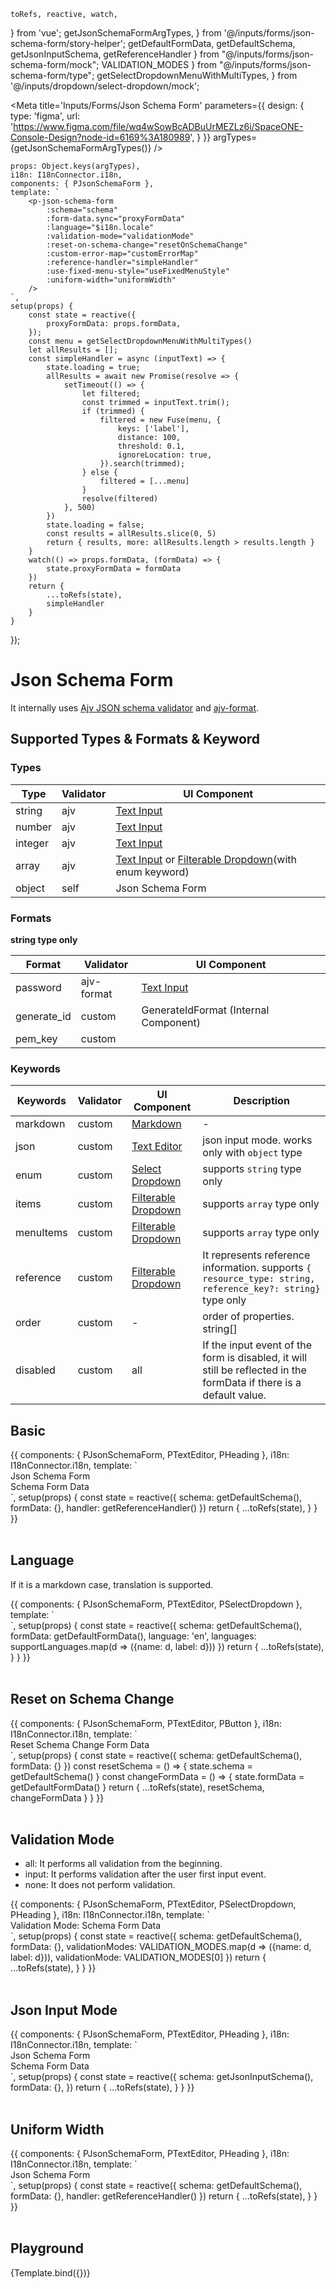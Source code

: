     toRefs, reactive, watch,
} from 'vue';
    getJsonSchemaFormArgTypes,
} from '@/inputs/forms/json-schema-form/story-helper';
    getDefaultFormData, getDefaultSchema, getJsonInputSchema, getReferenceHandler
} from "@/inputs/forms/json-schema-form/mock";
    VALIDATION_MODES
} from "@/inputs/forms/json-schema-form/type";
    getSelectDropdownMenuWithMultiTypes,
} from '@/inputs/dropdown/select-dropdown/mock';


<Meta title='Inputs/Forms/Json Schema Form' parameters={{
    design: {
        type: 'figma',
        url: 'https://www.figma.com/file/wq4wSowBcADBuUrMEZLz6i/SpaceONE-Console-Design?node-id=6169%3A180989',
    }
}} argTypes={getJsonSchemaFormArgTypes()} />

    props: Object.keys(argTypes),
    i18n: I18nConnector.i18n,
    components: { PJsonSchemaForm },
    template: `
        <p-json-schema-form
            :schema="schema"
            :form-data.sync="proxyFormData"
            :language="$i18n.locale"
            :validation-mode="validationMode"
            :reset-on-schema-change="resetOnSchemaChange"
            :custom-error-map="customErrorMap"
            :reference-handler="simpleHandler"
            :use-fixed-menu-style="useFixedMenuStyle"
            :uniform-width="uniformWidth"
        />
    `,
    setup(props) {
        const state = reactive({
            proxyFormData: props.formData,
        });
        const menu = getSelectDropdownMenuWithMultiTypes()
        let allResults = [];
        const simpleHandler = async (inputText) => {
            state.loading = true;
            allResults = await new Promise(resolve => {
                setTimeout(() => {
                    let filtered;
                    const trimmed = inputText.trim();
                    if (trimmed) {
                        filtered = new Fuse(menu, {
                            keys: ['label'],
                            distance: 100,
                            threshold: 0.1,
                            ignoreLocation: true,
                        }).search(trimmed);
                    } else {
                        filtered = [...menu]
                    }
                    resolve(filtered)
                }, 500)
            })
            state.loading = false;
            const results = allResults.slice(0, 5)
            return { results, more: allResults.length > results.length }
        }
        watch(() => props.formData, (formData) => {
            state.proxyFormData = formData
        })
        return {
            ...toRefs(state),
            simpleHandler
        }
    }
});


# Json Schema Form

It internally uses [Ajv JSON schema validator](https://ajv.js.org/) and [ajv-format](https://www.npmjs.com/package/ajv-formats).


## Supported Types & Formats & Keyword


### Types
|Type|Validator|UI Component|
|-|-|-|
|string|ajv|[Text Input](?path=/docs/inputs-input--basic)|
|number|ajv|[Text Input](?path=/docs/inputs-input--basic)|
|integer|ajv|[Text Input](?path=/docs/inputs-input--basic)|
|array|ajv|[Text Input](?path=/docs/inputs-input--basic) or [Filterable Dropdown](?path=/docs/inputs-dropdown-select-dropdown--basic)(with enum keyword)||
|object|self| Json Schema Form ||

### Formats
**string type only**

|Format|Validator|UI Component|
|-|-|-|
|password|ajv-format|[Text Input](?path=/docs/inputs-input--basic)|
|generate_id|custom|GenerateIdFormat (Internal Component)|
|pem_key|custom||

### Keywords
|Keywords|Validator|UI Component|Description|
|-|-|-|-|
|markdown|custom|[Markdown](?path=/docs/data-display-markdown--string-markdown)|-|
|json|custom|[Text Editor](?path=/docs/inputs-text-editor--basic)|json input mode. works only with `object` type|
|enum|custom|[Select Dropdown](?path=/docs/inputs-dropdown-select-dropdown--basic)|supports `string` type only|
|items|custom|[Filterable Dropdown](?path=/docs/inputs-dropdown-select-dropdown--basic)|supports `array` type only|
|menuItems|custom|[Filterable Dropdown](?path=/docs/inputs-dropdown-select-dropdown--basic)|supports `array` type only|
|reference|custom|[Filterable Dropdown](?path=/docs/inputs-dropdown-select-dropdown--basic)|It represents reference information. supports `{ resource_type: string, reference_key?: string}` type only|
|order|custom|-|order of properties. string[]|
|disabled|custom|all|If the input event of the form is disabled, it will still be reflected in the formData if there is a default value.|














## Basic

<Canvas>
    <Story name="Basic" >
        {{
            components: { PJsonSchemaForm, PTextEditor, PHeading },
            i18n: I18nConnector.i18n,
            template: `
                <div class="flex gap-4">
                <div class="bg-blue-100 p-4">
                    <p-heading>Json Schema Form</p-heading>
                    <p-json-schema-form :schema="schema"
                                        :form-data.sync="formData"
                                        :language="$i18n.locale"
                                        :reference-handler="handler"
                    />
                </div>
                <div class="bg-coral-100 p-4">
                    <p-heading>Schema</p-heading>
                    <p-text-editor :code="JSON.stringify(schema, null, 2)"
                                   mode="readOnly"
                                   folded
                                   style="height: auto"
                    />
                    <p-heading>Form Data</p-heading>
                    <p-text-editor :code="JSON.stringify(formData, null, 2)"
                                   mode="readOnly"
                                   style="height: auto"
                    />
                </div>
                </div>
            `,
            setup(props) {
                const state = reactive({
                    schema: getDefaultSchema(),
                    formData: {},
                    handler: getReferenceHandler()
                })
                return {
                    ...toRefs(state),
                }
            }
        }}
    </Story>
</Canvas>

<br/>
<br/>

## Language

If it is a markdown case, translation is supported.

<Canvas>
    <Story name="Language" >
        {{
            components: { PJsonSchemaForm, PTextEditor, PSelectDropdown },
            template: `
                <div class="flex gap-4">
                <p-json-schema-form
                    :schema="schema"
                    :form-data="formData"
                    :language="language"
                />
                <div>
                    <p-select-dropdown class="mb-4"
                                       :selected="language"
                                       :menu="languages"
                    />
                    <p-text-editor :code="JSON.stringify(schema, null, 2)"
                                   mode="readOnly"
                                   folded
                    />
                </div>
                </div>
            `,
            setup(props) {
                const state = reactive({
                    schema: getDefaultSchema(),
                    formData: getDefaultFormData(),
                    language: 'en',
                    languages: supportLanguages.map(d => ({name: d, label: d}))
                })
                return {
                    ...toRefs(state),
                }
            }
        }}
    </Story>
</Canvas>

<br/>
<br/>


## Reset on Schema Change

<Canvas>
    <Story name="Reset on Schema Change" >
        {{
            components: { PJsonSchemaForm, PTextEditor, PButton },
            i18n: I18nConnector.i18n,
            template: `
                <div class="flex gap-4">
                <p-json-schema-form
                    :schema="schema"
                    :form-data="formData"
                    :language="$i18n.locale"
                />
                <div>
                    <p-button class="mb-4"
                              @click="resetSchema">Reset Schema</p-button>
                    <p-button style-type="highlight"
                              class="mb-4"
                              @click="changeFormData">Change Form Data</p-button>
                    <p-text-editor :code="JSON.stringify(schema, null, 2)"
                                   mode="readOnly"
                                   folded
                    />
                </div>
                </div>
            `,
            setup(props) {
                const state = reactive({
                    schema: getDefaultSchema(),
                    formData: {}
                })
                const resetSchema = () => {
                    state.schema = getDefaultSchema()
                }
                const changeFormData = () => {
                    state.formData = getDefaultFormData()
                }
                return {
                    ...toRefs(state),
                    resetSchema,
                    changeFormData
                }
            }
        }}
    </Story>
</Canvas>

<br/>
<br/>

## Validation Mode

- all: It performs all validation from the beginning.
- input: It performs validation after the user first input event.
- none: It does not perform validation.

<Canvas>
    <Story name="Validation Mode" >
        {{
            components: { PJsonSchemaForm, PTextEditor, PSelectDropdown, PHeading },
            i18n: I18nConnector.i18n,
            template: `
                <div class="flex gap-4">
                <p-json-schema-form
                    :schema="schema"
                    :form-data.sync="formData"
                    :validation-mode="validationMode"
                    :language="$i18n.locale"
                />
                <div>
                    <span class="font-lg font-bold mb-2">Validation Mode: </span>
                    <p-select-dropdown class="mb-4"
                                       :selected="validationMode" :menu="validationModes" />
                    <p-heading>Schema</p-heading>
                    <p-text-editor :code="JSON.stringify(schema, null, 2)"
                                   mode="readOnly"
                                   folded
                    />
                    <p-heading>Form Data</p-heading>
                    <p-text-editor :code="JSON.stringify(formData, null, 2)"
                                   mode="readOnly"
                                   style="height: auto"
                    />
                </div>
                </div>
            `,
            setup(props) {
                const state = reactive({
                    schema: getDefaultSchema(),
                    formData: {},
                    validationModes: VALIDATION_MODES.map(d => ({name: d, label: d})),
                    validationMode: VALIDATION_MODES[0]
                })
                return {
                    ...toRefs(state),
                }
            }
        }}
    </Story>
</Canvas>

<br/>
<br/>

## Json Input Mode

<Canvas>
    <Story name="Json Input Mode" >
        {{
            components: { PJsonSchemaForm, PTextEditor, PHeading },
            i18n: I18nConnector.i18n,
            template: `
                <div class="grid gap-4 grid-cols-12">
                <div class="col-span-6 bg-blue-100 p-4">
                    <p-heading>Json Schema Form</p-heading>
                    <p-json-schema-form :schema="schema"
                                        :form-data.sync="formData"
                                        :language="$i18n.locale"
                    />
                </div>
                <div class="col-span-6 bg-coral-100 p-4">
                    <p-heading>Schema</p-heading>
                    <p-text-editor :code="JSON.stringify(schema, null, 2)"
                                   mode="readOnly"
                                   folded
                                   style="height: auto"
                    />
                    <p-heading>Form Data</p-heading>
                    <p-text-editor :code="JSON.stringify(formData, null, 2)"
                                   mode="readOnly"
                                   style="height: auto"
                    />
                </div>
                </div>
            `,
            setup(props) {
                const state = reactive({
                    schema: getJsonInputSchema(),
                    formData: {},
                })
                return {
                    ...toRefs(state),
                }
            }
        }}
    </Story>
</Canvas>

<br/>
<br/>


## Uniform Width

<Canvas>
    <Story name="Uniform Width" >
        {{
            components: { PJsonSchemaForm, PTextEditor, PHeading },
            i18n: I18nConnector.i18n,
            template: `
                <div class="flex gap-4">
                <div class="bg-blue-100 p-4">
                    <p-heading>Json Schema Form</p-heading>
                    <p-json-schema-form :schema="schema"
                                        :form-data.sync="formData"
                                        :language="$i18n.locale"
                                        :reference-handler="handler"
                                        uniform-width
                                        style="width: 100%"
                    />
                </div>
                </div>
            `,
            setup(props) {
                const state = reactive({
                    schema: getDefaultSchema(),
                    formData: {},
                    handler: getReferenceHandler()
                })
                return {
                    ...toRefs(state),
                }
            }
        }}
    </Story>
</Canvas>

<br/>
<br/>

## Playground

<Canvas>
    <Story name="Playground">
        {Template.bind({})}
    </Story>
</Canvas>

<ArgsTable story="Playground"/>

